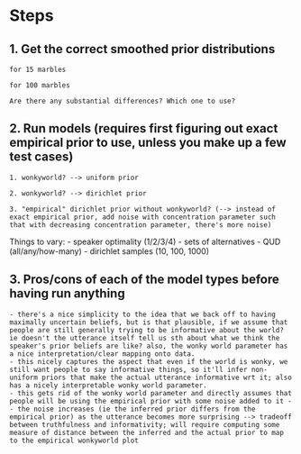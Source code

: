 Steps
=====

1. Get the correct smoothed prior distributions 
-----------------------------------------------
	
	for 15 marbles

	for 100 marbles
	
	Are there any substantial differences? Which one to use?
	
2. Run models (requires first figuring out exact empirical prior to use, unless you make up a few test cases)
-----------------------------------------------
	
	1. wonkyworld? --> uniform prior
	
	2. wonkyworld? --> dirichlet prior
	
	3. "empirical" dirichlet prior without wonkyworld? (--> instead of exact empirical prior, add noise with concentration parameter such that with decreasing concentration parameter, there's more noise)
  
  Things to vary:
  - speaker optimality (1/2/3/4)
  - sets of alternatives
  - QUD (all/any/how-many)
  - dirichlet samples (10, 100, 1000)
	
	
3. Pros/cons of each of the model types before having run anything	
-----------------------------------------------------------------
	
	- there's a nice simplicity to the idea that we back off to having maximally uncertain beliefs, but is that plausible, if we assume that people are still generally trying to be informative about the world? ie doesn't the utterance itself tell us sth about what we think the speaker's prior beliefs are like? also, the wonky world parameter has a nice interpretation/clear mapping onto data.
	- this nicely captures the aspect that even if the world is wonky, we still want people to say informative things, so it'll infer non-uniform priors that make the actual utterance informative wrt it; also has a nicely interpretable wonky world parameter.
	- this gets rid of the wonky world parameter and directly assumes that people will be using the empirical prior with some noise added to it -- the noise increases (ie the inferred prior differs from the empirical prior) as the utterance becomes more surprising --> tradeoff between truthfulness and informativity; will require computing some measure of distance between the inferred and the actual prior to map to the empirical wonkyworld plot
	 